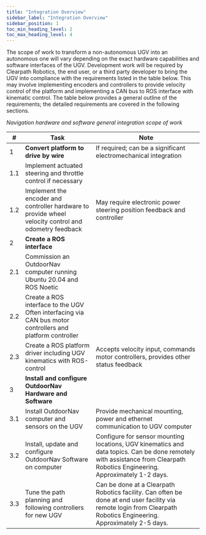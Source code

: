 ```yaml
---
title: "Integration Overview"
sidebar_label: "Integration Overview"
sidebar_position: 1
toc_min_heading_level: 2
toc_max_heading_level: 4
---
```


The scope of work to transform a non-autonomous UGV into an autonomous
one will vary depending on the exact hardware capabilities and software
interfaces of the UGV. Development work will be required by Clearpath
Robotics, the end user, or a third party developer to bring the UGV into
compliance with the requirements listed in the table below. This may
involve implementing encoders and controllers to provide velocity
control of the platform and implementing a CAN bus to ROS interface with
kinematic control. The table below provides a general outline of the
requirements; the detailed requirements are covered in the following
sections.

_Navigation hardware and software general integration scope of work_

| \#  | Task                             | Note                            |
|-----|----------------------------------|---------------------------------|
| 1   | **Convert platform to drive by wire** | If required; can be a significant electromechanical integration |
| 1.1 | Implement actuated steering and  throttle control if necessary | |
| 1.2 | Implement the encoder and controller hardware to provide wheel velocity control and odometry feedback | May require electronic power steering position feedback and controller |
| 2   | **Create a ROS interface** | |        
| 2.1 | Commission an OutdoorNav computer running Ubuntu 20.04 and ROS Noetic | |
| 2.2 | Create a ROS interface to the UGV Often interfacing via CAN bus motor controllers and platform controller | |
| 2.3 | Create a ROS platform driver including UGV kinematics with ROS-control | Accepts velocity input, commands motor controllers, provides other status feedback |
| 3   | **Install and configure OutdoorNav Hardware and Software** | |
| 3.1 | Install OutdoorNav computer and sensors on the UGV | Provide mechanical mounting, power and ethernet communication to UGV computer |
| 3.2 | Install, update and configure OutdoorNav Software on computer | Configure for sensor mounting locations, UGV kinematics and data topics. Can be done remotely with assistance from Clearpath Robotics Engineering. Approximately 1-2 days. |
| 3.3 | Tune the path planning and following controllers for new UGV | Can be done at a Clearpath Robotics facility. Can often be done at end user facility via remote login from Clearpath Robotics Engineering. Approximately 2-5 days. |
